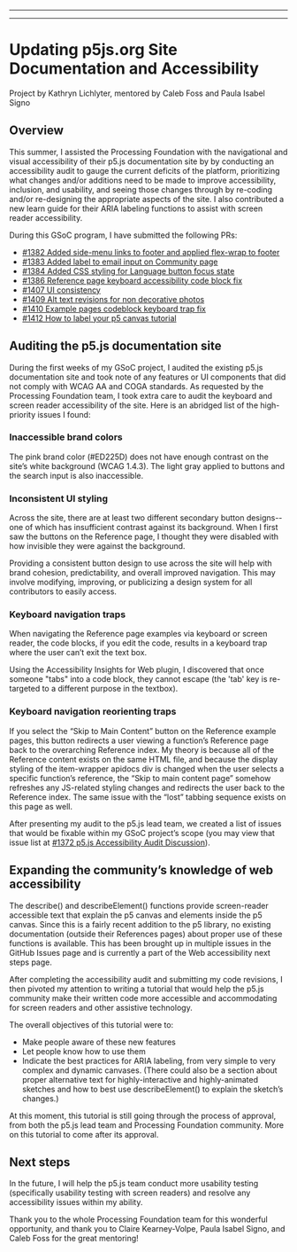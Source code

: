 
---

---
# Updating p5js.org Site Documentation and Accessibility
Project by Kathryn Lichlyter, mentored by Caleb Foss and Paula Isabel Signo

## Overview
This summer, I assisted the Processing Foundation with the navigational and visual accessibility of their p5.js documentation site by by conducting an accessibility audit to gauge the current deficits of the platform, prioritizing what changes and/or additions need to be made to improve accessibility, inclusion, and usability, and seeing those changes through by re-coding and/or re-designing the appropriate aspects of the site. I also contributed a new learn guide for their ARIA labeling functions to assist with screen reader accessibility.

During this GSoC program, I have submitted the following PRs:

- [#1382 Added side-menu links to footer and applied flex-wrap to footer](https://github.com/processing/p5.js-website/pull/1382)
- [#1383 Added label to email input on Community page](https://github.com/processing/p5.js-website/pull/1383)
- [#1384 Added CSS styling for Language button focus state](https://github.com/processing/p5.js-website/pull/1384)
- [#1386 Reference page keyboard accessibility code block fix](https://github.com/processing/p5.js-website/pull/1386)
- [#1407 UI consistency](https://github.com/processing/p5.js-website/pull/1407)
- [#1409 Alt text revisions for non decorative photos](https://github.com/processing/p5.js-website/pull/1409)
- [#1410 Example pages codeblock keyboard trap fix](https://github.com/processing/p5.js-website/pull/1410)
- [#1412 How to label your p5 canvas tutorial](https://github.com/processing/p5.js-website/pull/1412)

## Auditing the p5.js documentation site
During the first weeks of my GSoC project, I audited the existing p5.js documentation site and took note of any features or UI components that did not comply with WCAG AA and COGA standards. As requested by the Processing Foundation team, I took extra care to audit the keyboard and screen reader accessibility of the site. Here is an abridged list of the high-priority issues I found:

### Inaccessible brand colors
The pink brand color (#ED225D) does not have enough contrast on the site’s white background (WCAG 1.4.3). The light gray applied to buttons and the search input is also inaccessible. 

### Inconsistent UI styling
Across the site, there are at least two different secondary button designs-- one of which has insufficient contrast against its background. When I first saw the buttons on the Reference page, I thought they were disabled with how invisible they were against the background. 

Providing a consistent button design to use across the site will help with brand cohesion, predictability, and overall improved navigation. This may involve modifying, improving, or publicizing a design system for all contributors to easily access. 

### Keyboard navigation traps
When navigating the Reference page examples via keyboard or screen reader, the code blocks, if you edit the code, results in a keyboard trap where the user can’t exit the text box. 

Using the Accessibility Insights for Web plugin, I discovered that once someone "tabs" into a code block, they cannot escape (the 'tab' key is re-targeted to a different purpose in the textbox).

### Keyboard navigation reorienting traps
If you select the “Skip to Main Content” button on the Reference example pages, this button redirects a user viewing a function’s Reference page back to the overarching Reference index. My theory is because all of the Reference content exists on the same HTML file, and because the display styling of the item-wrapper apidocs div is changed when the user selects a specific function’s reference, the “Skip to main content page” somehow refreshes any JS-related styling changes and redirects the user back to the Reference index. The same issue with the “lost” tabbing sequence exists on this page as well.

After presenting my audit to the p5.js lead team, we created a list of issues that would be fixable within my GSoC project’s scope (you may view that issue list at [#1372 p5.js Accessibility Audit Discussion](https://github.com/processing/p5.js-website/issues/1372)).

## Expanding the community’s knowledge of web accessibility
The describe() and describeElement() functions provide screen-reader accessible text that explain the p5 canvas and elements inside the p5 canvas. Since this is a fairly recent addition to the p5 library, no existing documentation (outside their References pages) about proper use of these functions is available. This has been brought up in multiple issues in the GitHub Issues page and is currently a part of the Web accessibility next steps page. 

After completing the accessibility audit and submitting my code revisions, I then pivoted my attention to writing a tutorial that would help the p5.js community make their written code more accessible and accommodating for screen readers and other assistive technology. 

The overall objectives of this tutorial were to:

- Make people aware of these new features
- Let people know how to use them
- Indicate the best practices for ARIA labeling, from very simple to very complex and dynamic canvases. (There could also be a section about proper alternative text for highly-interactive and highly-animated sketches and how to best use describeElement() to explain the sketch’s changes.)

At this moment, this tutorial is still going through the process of approval, from both the p5.js lead team and Processing Foundation community. More on this tutorial to come after its approval.

## Next steps
In the future, I will help the p5.js team conduct more usability testing (specifically usability testing with screen readers) and resolve any accessibility issues within my ability. 

Thank you to the whole Processing Foundation team for this wonderful opportunity, and thank you to Claire Kearney-Volpe, Paula Isabel Signo, and Caleb Foss for the great mentoring!

  